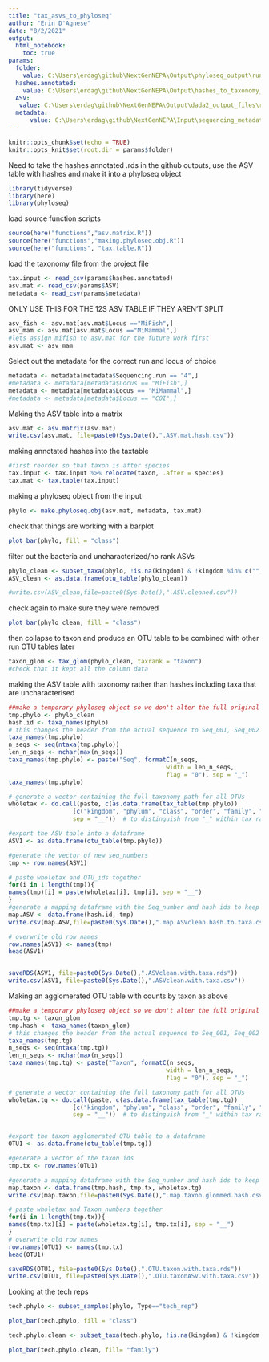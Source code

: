 ```yaml
---
title: "tax_asvs_to_phyloseq"
author: "Erin D'Agnese"
date: "8/2/2021"
output: 
  html_notebook:
    toc: true
params:
  folder:
    value: C:\Users\erdag\github\NextGenNEPA\Output\phyloseq_output\run4_rerun\MiMammal
  hashes.annotated:
    value: C:\Users\erdag\github\NextGenNEPA\Output\hashes_to_taxonomy_output\run4_rerun\MiX\2021-11-05taxtable.csv
  ASV: 
   value: C:\Users\erdag\github\NextGenNEPA\Output\dada2_output_files\run4_rerun\MiX_ASV_table.csv
  metadata:
      value: C:\Users\erdag\github\NextGenNEPA\Input\sequencing_metadata_files\master_sequencing_datasheet_20211026.csv
---
```


```r
knitr::opts_chunk$set(echo = TRUE)
knitr::opts_knit$set(root.dir = params$folder)
```

Need to take the hashes annotated .rds in the github outputs, use the ASV table with hashes and make it
into a phyloseq object


```r
library(tidyverse)
library(here)
library(phyloseq)
```
load source function scripts
```r
source(here("functions","asv.matrix.R"))
source(here("functions","making.phyloseq.obj.R"))
source(here("functions", "tax.table.R"))
```


load the taxonomy file from the project file
```r
tax.input <- read_csv(params$hashes.annotated)
asv.mat <- read_csv(params$ASV)
metadata <- read_csv(params$metadata)
```
ONLY USE THIS FOR THE 12S ASV TABLE IF THEY AREN'T SPLIT
```r
asv_fish <- asv.mat[asv.mat$Locus =="MiFish",]
asv_mam <- asv.mat[asv.mat$Locus =="MiMammal",]
#lets assign mifish to asv.mat for the future work first
asv.mat <- asv_mam

```

Select out the metadata for the correct run and locus of choice
```r
metadata <- metadata[metadata$Sequencing.run == "4",]
#metadata <- metadata[metadata$Locus == "MiFish",]
metadata <- metadata[metadata$Locus == "MiMammal",]
#metadata <- metadata[metadata$Locus == "COI",]
```


Making the ASV table into a matrix 
```r
asv.mat <- asv.matrix(asv.mat)
write.csv(asv.mat, file=paste0(Sys.Date(),".ASV.mat.hash.csv"))
```

making annotated hashes into the taxtable
```r
#first reorder so that taxon is after species
tax.input <- tax.input %>% relocate(taxon, .after = species)
tax.mat <- tax.table(tax.input)
```
making a phyloseq object from the input
```r
phylo <- make.phyloseq.obj(asv.mat, metadata, tax.mat)
```

check that things are working with a barplot
```r
plot_bar(phylo, fill = "class")
```

filter out the bacteria and uncharacterized/no rank ASVs
```r
phylo_clean <- subset_taxa(phylo, !is.na(kingdom) & !kingdom %in% c("","no rank", "uncharacterized"))
ASV_clean <- as.data.frame(otu_table(phylo_clean))

#write.csv(ASV_clean,file=paste0(Sys.Date(),".ASV.cleaned.csv"))
```

check again to make sure they were removed
```r
plot_bar(phylo_clean, fill = "class")
```


then collapse to taxon and produce an OTU table to be combined with other run OTU tables later
```r
taxon_glom <- tax_glom(phylo_clean, taxrank = "taxon")
#check that it kept all the column data

```


making the ASV table with taxonomy rather than hashes including taxa that are uncharacterised
```r
##make a temporary phyloseq object so we don't alter the full original one
tmp.phylo <- phylo_clean
hash.id <- taxa_names(phylo)
# this changes the header from the actual sequence to Seq_001, Seq_002 etc
taxa_names(tmp.phylo)
n_seqs <- seq(ntaxa(tmp.phylo))
len_n_seqs <- nchar(max(n_seqs))
taxa_names(tmp.phylo) <- paste("Seq", formatC(n_seqs, 
                                            width = len_n_seqs, 
                                            flag = "0"), sep = "_")
taxa_names(tmp.phylo)

# generate a vector containing the full taxonomy path for all OTUs
wholetax <- do.call(paste, c(as.data.frame(tax_table(tmp.phylo))
                  [c("kingdom", "phylum", "class", "order", "family", "genus", "species")], 
                  sep = "__"))  # to distinguish from "_" within tax ranks

#export the ASV table into a dataframe
ASV1 <- as.data.frame(otu_table(tmp.phylo))

#generate the vector of new seq_numbers
tmp <- row.names(ASV1)

# paste wholetax and OTU_ids together
for(i in 1:length(tmp)){
names(tmp)[i] = paste(wholetax[i], tmp[i], sep = "__")
}
#generate a mapping dataframe with the Seq_number and hash ids to keep 
map.ASV <- data.frame(hash.id, tmp)
write.csv(map.ASV,file=paste0(Sys.Date(),".map.ASVclean.hash.to.taxa.csv"))

# overwrite old row names
row.names(ASV1) <- names(tmp)
head(ASV1)


saveRDS(ASV1, file=paste0(Sys.Date(),".ASVclean.with.taxa.rds"))
write.csv(ASV1, file=paste0(Sys.Date(),".ASVclean.with.taxa.csv"))
```

Making an agglomerated OTU table with counts by taxon as above
```r
##make a temporary phyloseq object so we don't alter the full original one
tmp.tg <- taxon_glom
tmp.hash <- taxa_names(taxon_glom)
# this changes the header from the actual sequence to Seq_001, Seq_002 etc
taxa_names(tmp.tg)
n_seqs <- seq(ntaxa(tmp.tg))
len_n_seqs <- nchar(max(n_seqs))
taxa_names(tmp.tg) <- paste("Taxon", formatC(n_seqs, 
                                            width = len_n_seqs, 
                                            flag = "0"), sep = "_")

# generate a vector containing the full taxonomy path for all OTUs
wholetax.tg <- do.call(paste, c(as.data.frame(tax_table(tmp.tg))
                  [c("kingdom", "phylum", "class", "order", "family", "genus", "species")], 
                  sep = "__"))  # to distinguish from "_" within tax ranks


#export the taxon agglomerated OTU table to a dataframe 
OTU1 <- as.data.frame(otu_table(tmp.tg))

#generate a vector of the taxon ids
tmp.tx <- row.names(OTU1)

#generate a mapping dataframe with the Seq_number and hash ids to keep 
map.taxon <- data.frame(tmp.hash, tmp.tx, wholetax.tg)
write.csv(map.taxon,file=paste0(Sys.Date(),".map.taxon.glommed.hash.csv") )

# paste wholetax and Taxon_numbers together
for(i in 1:length(tmp.tx)){
names(tmp.tx)[i] = paste(wholetax.tg[i], tmp.tx[i], sep = "__")
}
# overwrite old row names
row.names(OTU1) <- names(tmp.tx)
head(OTU1)

saveRDS(OTU1, file=paste0(Sys.Date(),".OTU.taxon.with.taxa.rds"))
write.csv(OTU1, file=paste0(Sys.Date(),".OTU.taxonASV.with.taxa.csv"))
```

Looking at the tech reps
```r
tech.phylo <- subset_samples(phylo, Type=="tech_rep")

plot_bar(tech.phylo, fill = "class")

tech.phylo.clean <- subset_taxa(tech.phylo, !is.na(kingdom) & !kingdom %in% c("","no rank", "uncharacterized"))

plot_bar(tech.phylo.clean, fill= "family")



```

